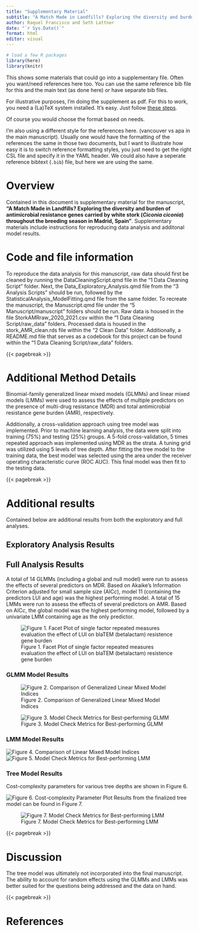 ```yaml
---
title: "Supplementary Material"
subtitle: "A Match Made in Landfills? Exploring the diversity and burden of antimicrobial resistance genes carried by white stork (Ciconia ciconia) throughout the breeding season in Madrid, Spain"
author: Raquel Francisco and Seth Lattner
date: "`r Sys.Date()`"
format: html
editor: visual
---
```


```r
# load a few R packages
library(here)
library(knitr)
```

This shows some materials that could go into a supplementary file. Often you want/need references here too. You can use the same reference bib file for this and the main text (as done here) or have separate bib files.

For illustrative purposes, I'm doing the supplement as pdf. For this to work, you need a (La)TeX system installed. It's easy. Just follow [these steps](https://quarto.org/docs/output-formats/pdf-basics.html).

Of course you would choose the format based on needs.

I'm also using a different style for the references here. (vancouver vs apa in the main manuscript). Usually one would have the formatting of the references the same in those two documents, but I want to illustrate how easy it is to switch reference formatting styles, you just need to get the right CSL file and specify it in the YAML header. We could also have a seperate reference bibtext (`.bib`) file, but here we are using the same.

# Overview

Contained in this document is supplementary material for the manuscript, **"A Match Made in Landfills? Exploring the diversity and burden of antimicrobial resistance genes carried by white stork (*Ciconia ciconia*) throughout the breeding season in Madrid, Spain"**. Supplementary materials include instructions for reproducing data analysis and additonal model results.

# Code and file information

To reproduce the data analysis for this manuscript, raw data should first be cleaned by running the DataCleaningScript.qmd file in the "1 Data Cleaning Script" folder. Next, the Data_Exploratory_Analysis.qmd file from the "3 Analysis Scripts" should be run, followed by the StatisticalAnalysis_ModelFitting.qmd file from the same folder. To recreate the manuscript, the Manuscript.qmd file under the "5 Manuscript/manuscript" folders should be run. Raw data is housed in the file StorkAMRraw_2020_2021.csv within the "1 Data Cleaning Script/raw_data" folders. Processed data is housed in the stork_AMR_clean.rds file within the "2 Clean Data" folder. Additionally, a README.md file that serves as a codebook for this project can be found within the "1 Data Cleaning Script/raw_data" folders.

{{< pagebreak >}}

# Additional Method Details

Binomial-family generalized linear mixed models (GLMMs) and linear mixed models (LMMs) were used to assess the effects of multiple predictors on the presence of multi-drug resistance (MDR) and total antimicrobial resistance gene burden (AMR), respectively.

Additionally, a cross-validation approach using tree model was implemented. Prior to machine learning analysis, the data were split into training (75%) and testing (25%) groups. A 5-fold cross-validation, 5 times repeated approach was implemented using MDR as the strata. A tuning grid was utilized using 5 levels of tree depth. After fitting the tree model to the training data, the best model was selected using the area under the receiver operating characteristic curve (ROC AUC). This final model was then fit to the testing data. 

{{< pagebreak >}}

# Additional results

Contained below are additional results from both the exploratory and full analyses.

## Exploratory Analysis Results



## Full Analysis Results

A total of 14 GLMMs (including a global and null model) were run to assess the effects of several predictors on MDR. Based on Akaike's Information Criterion adjusted for small sample size (AIC*c*), model 11 (containing the predictors LUI and age) was the highest performing model. A total of 15 LMMs were run to assess the effects of several predictors on AMR. Based on AIC*c*, the global model was the highest performing model, followed by a univariate LMM containing age as the only predictor.



![Figure 1. Facet Plot of single factor repeated measures evaluation the effect of LUI on blaTEM (betalactam) resistence gene burden](Supplementary_Material_files/facet_plot.png)

### GLMM Model Results

![Figure 2. Comparison of Generalized Linear Mixed Model Indices](Supplementary_Material_files/glmer_indices.png)

![Figure 3. Model Check Metrics for Best-performing GLMM](Supplementary_Material_files/glmer_check.png)

### LMM Model Results

![Figure 4. Comparison of Linear Mixed Model Indices](Supplementary_Material_files/lmer_indices.png)
![Figure 5. Model Check Metrics for Best-performing LMM](Supplementary_Material_files/lmer_check.png)

### Tree Model Results

Cost-complexity parameters for various tree depths are shown in Figure 6.

![Figure 6. Cost-complexity Parameter Plot](Supplementary_Material_files/autoplot.png)
Results from the finalized tree model can be found in Figure 7.

![Figure 7. Model Check Metrics for Best-performing LMM](Supplementary_Material_files/rpartplot2.png)

{{< pagebreak >}}

# Discussion

The tree model was ultimately not incorporated into the final manuscript. The ability to account for random effects using the GLMMs and LMMs was better suited for the questions being addressed and the data on hand. 

{{< pagebreak >}}

# References
